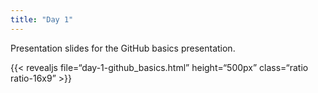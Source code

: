 ---
title: "Day 1"
---

Presentation slides for the GitHub basics presentation.

{{< revealjs file="day-1-github_basics.html" height="500px" class="ratio ratio-16x9" >}}
